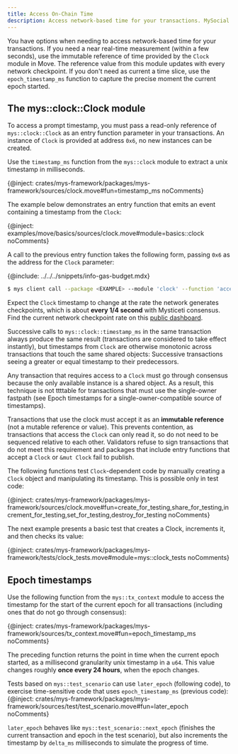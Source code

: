 ```yaml
---
title: Access On-Chain Time
description: Access network-based time for your transactions. MySocial provides a Clock module to capture near-real time or epoch time in your MySocial packages.
---
```


You have options when needing to access network-based time for your transactions. If you need a near real-time measurement (within a few seconds), use the immutable reference of time provided by the `Clock` module in Move. The reference value from this module updates with every network checkpoint. If you don't need as current a time slice, use the `epoch_timestamp_ms` function to capture the precise moment the current epoch started.

## The mys::clock::Clock module

To access a prompt timestamp, you must pass a read-only reference of `mys::clock::Clock` as an entry function parameter in your transactions. An instance of `Clock` is provided at address `0x6`, no new instances can be created.

Use the `timestamp_ms` function from the `mys::clock` module to extract a unix timestamp in milliseconds.

{@inject: crates/mys-framework/packages/mys-framework/sources/clock.move#fun=timestamp_ms noComments}

The example below demonstrates an entry function that emits an event containing a timestamp from the `Clock`:

{@inject: examples/move/basics/sources/clock.move#module=basics::clock noComments}

A call to the previous entry function takes the following form, passing `0x6` as the address for the `Clock` parameter:

{@include: ../../../snippets/info-gas-budget.mdx}

```sh
$ mys client call --package <EXAMPLE> --module 'clock' --function 'access' --args '0x6' --gas-budget <GAS-AMOUNT>
```

Expect the `Clock` timestamp to change at the rate the network generates checkpoints, which is about **every 1/4 second** with Mysticeti consensus. Find the current network checkpoint rate on this [public dashboard](https://metrics.mys.io/public-dashboards/4ceb11cc210d4025b122294586961169).

Successive calls to `mys::clock::timestamp_ms` in the same transaction always produce the same result (transactions are considered to take effect instantly), but timestamps from `Clock` are otherwise monotonic across transactions that touch the same shared objects: Successive transactions seeing a greater or equal timestamp to their predecessors.

Any transaction that requires access to a `Clock` must go through consensus because the only available instance is a shared object. As a result, this technique is not ttttable for transactions that must use the single-owner fastpath (see Epoch timestamps for a single-owner-compatible source of timestamps).

Transactions that use the clock must accept it as an **immutable reference** (not a mutable reference or value). This prevents contention, as transactions that access the `Clock` can only read it, so do not need to be sequenced relative to each other. Validators refuse to sign transactions that do not meet this requirement and packages that include entry functions that accept a `Clock` or `&mut Clock` fail to publish.

The following functions test `Clock`-dependent code by manually creating a `Clock` object and manipulating its timestamp. This is possible only in test code:

{@inject: crates/mys-framework/packages/mys-framework/sources/clock.move#fun=create_for_testing,share_for_testing,increment_for_testing,set_for_testing,destroy_for_testing noComments}

The next example presents a basic test that creates a Clock, increments it, and then checks its value:

{@inject: crates/mys-framework/packages/mys-framework/tests/clock_tests.move#module=mys::clock_tests noComments}

## Epoch timestamps

Use the following function from the `mys::tx_context` module to access the timestamp for the start of the current epoch for all transactions (including ones that do not go through consensus):

{@inject: crates/mys-framework/packages/mys-framework/sources/tx_context.move#fun=epoch_timestamp_ms noComments}

The preceding function returns the point in time when the current epoch started, as a millisecond granularity unix timestamp in a `u64`. This value changes roughly **once every 24 hours**, when the epoch changes.

Tests based on `mys::test_scenario` can use `later_epoch` (following code), to exercise time-sensitive code that uses `epoch_timestamp_ms` (previous code):
{@inject: crates/mys-framework/packages/mys-framework/sources/test/test_scenario.move#fun=later_epoch noComments}

`later_epoch` behaves like `mys::test_scenario::next_epoch` (finishes the current transaction and epoch in the test scenario), but also increments the timestamp by `delta_ms` milliseconds to simulate the progress of time.
